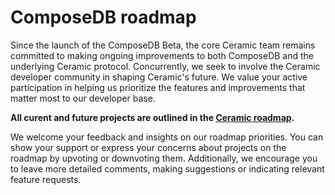 # ComposeDB roadmap

Since the launch of the ComposeDB Beta, the core Ceramic team remains committed to making ongoing improvements
to both ComposeDB and the underlying Ceramic protocol. Concurrently, we seek to involve the Ceramic developer
community in shaping Ceramic's future. We value your active participation in helping us prioritize the features 
and improvements that matter most to our developer base.

**All curent and future projects are outlined in the [Ceramic roadmap](https://github.com/orgs/ceramicstudio/projects/2).**

We welcome your feedback and insights on our roadmap priorities. You can show your support or express your concerns
about projects on the roadmap by upvoting or downvoting them. Additionally, we encourage you to leave more detailed 
comments, making suggestions or indicating relevant feature requests.